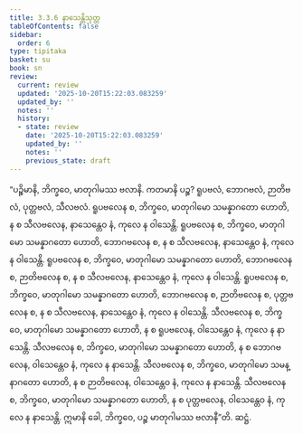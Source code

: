 ```yaml
---
title: 3.3.6 နာသေန္တိသုတ္တ
tableOfContents: false
sidebar:
  order: 6
type: tipitaka
basket: su
book: sn
review:
  current: review
  updated: '2025-10-20T15:22:03.083259'
  updated_by: ''
  notes: ''
  history:
  - state: review
    date: '2025-10-20T15:22:03.083259'
    updated_by: ''
    notes: ''
    previous_state: draft
---
```



<DynamicBreadcrumb />


<ReviewStatus review={frontmatter.review} showDetails={true} />

<HypothesisAnnotation frontmatter={frontmatter} />

<Division number="309" book="sn" e="ch" v="18" p="324">

<Paragraph number="1309" book="sn">
“ပဉ္စိမာနိ, ဘိက္ခဝေ, မာတုဂါမဿ ဗလာနိ. ကတမာနိ ပဉ္စ? ရူပဗလံ, ဘောဂဗလံ, ဉာတိဗလံ, ပုတ္တဗလံ, သီလဗလံ. ရူပဗလေန စ, ဘိက္ခဝေ, မာတုဂါမော သမန္နာဂတော ဟောတိ, န စ သီလဗလေန, နာသေန္တေဝ နံ, ကုလေ န ဝါသေန္တိ. ရူပဗလေန စ, ဘိက္ခဝေ, မာတုဂါမော သမန္နာဂတော ဟောတိ, ဘောဂဗလေန စ, န စ သီလဗလေန, နာသေန္တေဝ နံ, ကုလေ န ဝါသေန္တိ. ရူပဗလေန စ, ဘိက္ခဝေ, မာတုဂါမော သမန္နာဂတော ဟောတိ, ဘောဂဗလေန စ, ဉာတိဗလေန စ, န စ သီလဗလေန, နာသေန္တေဝ နံ, ကုလေ န ဝါသေန္တိ. ရူပဗလေန စ, ဘိက္ခဝေ, မာတုဂါမော သမန္နာဂတော ဟောတိ, ဘောဂဗလေန စ, ဉာတိဗလေန စ, ပုတ္တဗလေန စ, န စ သီလဗလေန, နာသေန္တေဝ နံ, ကုလေ န ဝါသေန္တိ. သီလဗလေန စ, ဘိက္ခဝေ, မာတုဂါမော သမန္နာဂတော ဟောတိ, န စ ရူပဗလေန, ဝါသေန္တေဝ နံ, ကုလေ န နာသေန္တိ. သီလဗလေန စ, ဘိက္ခဝေ, မာတုဂါမော သမန္နာဂတော ဟောတိ, န စ ဘောဂဗလေန, ဝါသေန္တေဝ နံ, ကုလေ န နာသေန္တိ. သီလဗလေန စ, ဘိက္ခဝေ, မာတုဂါမော သမန္နာဂတော ဟောတိ, န စ ဉာတိဗလေန, ဝါသေန္တေဝ နံ, ကုလေ န နာသေန္တိ. သီလဗလေန စ, ဘိက္ခဝေ, မာတုဂါမော သမန္နာဂတော ဟောတိ, န စ ပုတ္တဗလေန, ဝါသေန္တေဝ နံ, ကုလေ န နာသေန္တိ. ဣမာနိ ခေါ, ဘိက္ခဝေ, ပဉ္စ မာတုဂါမဿ ဗလာနီ”တိ.

</Paragraph>
</Division>

<Paragraph number="1310" type="center" book="sn">
ဆဋ္ဌံ.
</Paragraph>